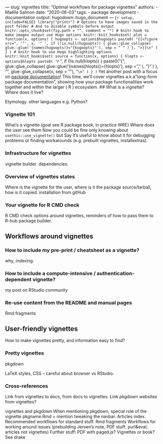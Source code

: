 --- slug: vignettes title: "Optimal workflows for package vignettes" authors: -
Maëlle Salmon date: "2020-06-03" tags: - package development - documentation
output: hugodown::hugo_document ---
```{r setup, include=FALSE} library("printr") # Options to have images saved in
the post folder # And to disable symbols before output
knitr::opts_chunk$set(fig.path = "", comment = "")
# knitr hook to make images output use Hugo options knitr::knit_hooks$set( plot
= function(x, options) { hugoopts <- options$hugoopts paste0( "{{<figure src=",
'"', x, '" ', if (!is.null(hugoopts)) { glue::glue_collapse(
glue::glue('{names(hugoopts)}="{hugoopts}"'), sep = " " ) }, ">}}\n" ) } )
# knitr hook to use Hugo highlighting options knitr::knit_hooks$set( source =
function(x, options) { hlopts <- options$hlopts paste0( "```r ", if
(!is.null(hlopts)) { paste0("{", glue::glue_collapse(
glue::glue('{names(hlopts)}={hlopts}'), sep = "," ), "}" ) }, "\n",
glue::glue_collapse(x, sep = "\n"), "\n```\n" ) } ) ```
Yet another post with a focus on [package documentation](/tags/documentation/)!
This time, we'll cover vignettes a.k.a "long-form package documentation",
showing how your package functionalities work together and within the larger ( R
) ecosystem.
## What is a vignette? Where does it live?

Etymology. other languages e.g. Python?

### Vignette 101

What's a vignette (goal see R package book, in practice WRE) 
Where does the user see them
Now you could be fine only knowing about `usethis::use_vignette()` but Say it's useful to know about it for debugging problems or finding
workarounds (e.g. prebuilt vignettes, installextras).

### Infrastructure for vignettes

vignette builder. dependencies.

### Overview of vignettes states

Where is the
vignette for the user, where is it the package source/tarball, how is it copied.
installation from gitHub

### Your vignette for R CMD check

 R CMD check
options around vignettes, reminders of how to pass them to R-hub package
builder. 

## Workflows around vignettes

### How to include my pre-print / cheatsheet as a vignette?

why, indexing.

### How to include a compute-intensive / authentication-dependent vignette?

my post on RStudio community

### Re-use content from the README and manual pages

Rmd fragments

## User-friendly vignettes

How to make vignettes pretty, and information easy to find?

### Pretty vignettes

pkgdown

LaTeX styles, CSS -- careful about browser vs RStudio.

### Cross-references

Link from vignettes to docs, from docs to vignettes.
Link pkgdown websites from vignettes?


 vignettes and pkgdown When
mentioning pkgdown, special role of the vignette pkgname.Rmd + mention tweaking
the navbar. Articles index. Recommended workflows for standard stuff. Rmd
fragments Workflows for working around issues (prebuilding Jeroen's note, PDF
stuff; purl&eval; articles not vignettes) Further stuff: PDF with paged.js?
Vignettes or book? See drake
